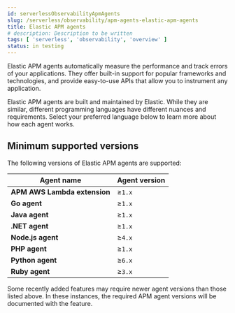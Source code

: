 ```yaml
---
id: serverlessObservabilityApmAgents
slug: /serverless/observability/apm-agents-elastic-apm-agents
title: Elastic APM agents
# description: Description to be written
tags: [ 'serverless', 'observability', 'overview' ]
status: in testing
---
```




<DocBadge template="technical preview" />
Elastic APM agents automatically measure the performance and track errors of your applications.
They offer built-in support for popular frameworks and technologies, and provide easy-to-use APIs that allow you to instrument any application.

Elastic APM agents are built and maintained by Elastic. While they are similar, different programming languages have different nuances and requirements. Select your preferred language below to learn more about how each agent works.

<DocTabs hasBorder>
  <DocTab name="Java"><Java /></DocTab>
  <DocTab name="Node.js"><Node /></DocTab>
  <DocTab name="Python"><Python /></DocTab>
  <DocTab name="Ruby"><Ruby /></DocTab>
  <DocTab name="Go"><Go /></DocTab>
  <DocTab name=".NET"><Net /></DocTab>
  <DocTab name="PHP"><Php /></DocTab>
</DocTabs>

## Minimum supported versions

The following versions of Elastic APM agents are supported:

| Agent name | Agent version |
|---|---|
| **APM AWS Lambda extension** | ≥`1.x` |
| **Go agent** | ≥`1.x` |
| **Java agent** | ≥`1.x` |
| **.NET agent** | ≥`1.x` |
| **Node.js agent** | ≥`4.x` |
| **PHP agent** | ≥`1.x` |
| **Python agent** | ≥`6.x` |
| **Ruby agent** | ≥`3.x` |

<DocCallOut title="Note">
Some recently added features may require newer agent versions than those listed above.
In these instances, the required APM agent versions will be documented with the feature.
</DocCallOut>

<Feedback slug="/serverless/observability/apm-agents-elastic-apm-agents" />
